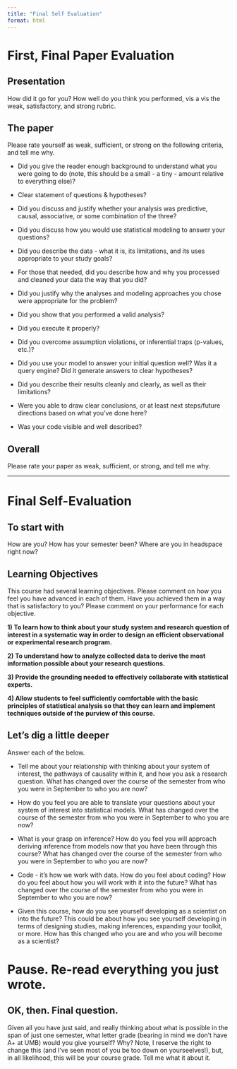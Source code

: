 ```yaml
---
title: "Final Self Evaluation"
format: html
---
```



# First, Final Paper Evaluation

## Presentation
How did it go for you? How well do you think you performed, vis a vis the weak, satisfactory, and strong rubric.

## The paper
Please rate yourself as weak, sufficient, or strong on the following criteria, and tell me why.

* Did you give the reader enough background to understand what you were going to do (note, this should be a small - a tiny - amount relative to everything else)?

* Clear statement of questions & hypotheses?

* Did you discuss and justify whether your analysis was predictive, causal, associative, or some combination of the three?

* Did you discuss how you would use statistical modeling to answer your questions?

* Did you describe the data - what it is, its limitations, and its uses appropriate to your study goals?

* For those that needed, did you describe how and why you processed and cleaned your data the way that you did?

* Did you justify why the analyses and modeling approaches you chose were appropriate for the problem?

* Did you show that you performed a valid analysis? 

* Did you execute it properly?

* Did you overcome assumption violations, or inferential traps (p-values, etc.)?

* Did you use your model to answer your initial question well? Was it a query engine? Did it generate answers to clear hypotheses?

* Did you describe their results cleanly and clearly, as well as their limitations?

* Were you able to draw clear conclusions, or at least next steps/future directions based on what you've done here?

* Was your code visible and well described?

## Overall
Please rate your paper as weak, sufficient, or strong, and tell me why.

----
# Final Self-Evaluation

## To start with
How are you? How has your semester been? Where are you in headspace right now?

## Learning Objectives
This course had several learning objectives. Please comment on how you feel you have advanced in each of them. Have you achieved them in a way that is satisfactory to you? Please comment on your performance for each objective.

**1)	To learn how to think about your study system and research question of interest in a systematic way in order to design an efficient observational or experimental research program.**

**2)	To understand how to analyze collected data to derive the most information possible about your research questions.**

**3)	Provide the grounding needed to effectively collaborate with statistical experts.**

**4)	Allow students to feel sufficiently comfortable with the basic principles of statistical analysis so that they can learn and implement techniques outside of the purview of this course.**

## Let's dig a little deeper
Answer each of the below.

* Tell me about your relationship with thinking about your system of interest, the pathways of causality within it, and how you ask a research question. What has changed over the course of the semester from who you were in September to who you are now?

* How do you feel you are able to translate your questions about your system of interest into statistical models. What has changed over the course of the semester from who you were in September to who you are now?

* What is your grasp on inference? How do you feel you will approach deriving inference from models now that you have been through this course? What has changed over the course of the semester from who you were in September to who you are now?

* Code - it's how we work with data. How do you feel about coding? How do you feel about how you will work with it into the future? What has changed over the course of the semester from who you were in September to who you are now?

* Given this course, how do you see yourself developing as a scientist on into the future? This could be about how you see yourself developing in terms of designing studies, making inferences, expanding your toolkit, or more. How has this changed who you are and who you will become as a scientist?

# Pause. Re-read everything you just wrote.

## OK, then. Final question.
Given all you have just said, and really thinking about what is possible in the span of just one semester, what letter grade (bearing in mind we don't have A+ at UMB) would you give yourself? Why? Note, I reserve the right to change this (and I've seen most of you be too down on yourseelves!), but, in all likelihood, this will be your course grade. Tell me what it about it.